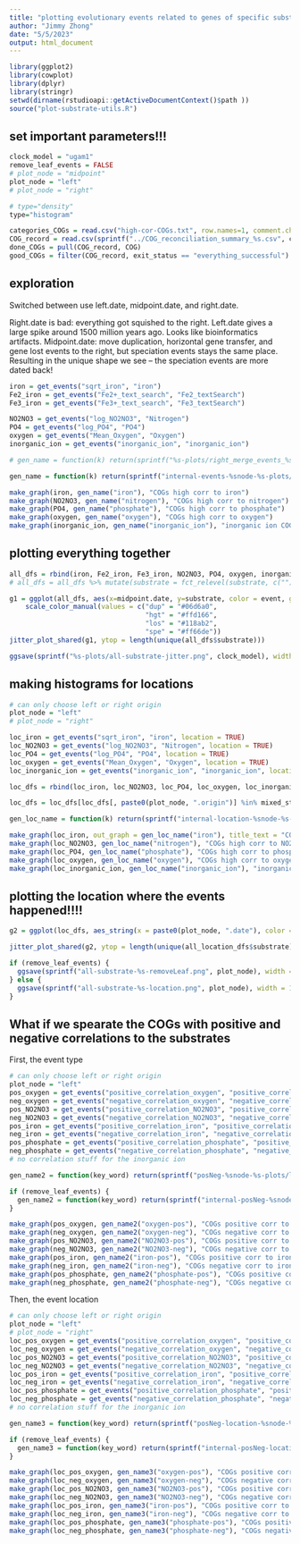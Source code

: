 ```yaml
---
title: "plotting evolutionary events related to genes of specific substrates"
author: "Jimmy Zhong"
date: "5/5/2023"
output: html_document
---
```


```r
library(ggplot2)
library(cowplot)
library(dplyr)
library(stringr)
setwd(dirname(rstudioapi::getActiveDocumentContext()$path ))
source("plot-substrate-utils.R")
```

## set important parameters!!!
```r
clock_model = "ugam1"
remove_leaf_events = FALSE
# plot_node = "midpoint"
plot_node = "left"
# plot_node = "right"

# type="density"
type="histogram"
```

```r
categories_COGs = read.csv("high-cor-COGs.txt", row.names=1, comment.char="#")
COG_record = read.csv(sprintf("../COG_reconciliation_summary_%s.csv", clock_model))
done_COGs = pull(COG_record, COG)
good_COGs = filter(COG_record, exit_status == "everything_successful") %>% pull(COG)
```

## exploration
Switched between use left.date, midpoint.date, and right.date.

Right.date is bad: everything got squished to the right.
Left.date gives a large spike around 1500 million years ago. Looks like bioinformatics artifacts.
Midpoint.date: move duplication, horizontal gene transfer, and gene lost events to the right, but speciation events stays the same place. Resulting in the unique shape we see -- the speciation events are more dated back!

```r
iron = get_events("sqrt_iron", "iron")
Fe2_iron = get_events("Fe2+_text_search", "Fe2_textSearch")
Fe3_iron = get_events("Fe3+_text_search", "Fe3_textSearch")

NO2NO3 = get_events("log_NO2NO3", "Nitrogen")
PO4 = get_events("log_PO4", "PO4")
oxygen = get_events("Mean_Oxygen", "Oxygen")
inorganic_ion = get_events("inorganic_ion", "inorganic_ion")

# gen_name = function(k) return(sprintf("%s-plots/right_merge_events_%s_%s_%s.png", clock_model, k, clock_model, type))

gen_name = function(k) return(sprintf("internal-events-%snode-%s-plots/internal_%s_%s_%s.png", plot_node, clock_model, plot_node, k, type))

make_graph(iron, gen_name("iron"), "COGs high corr to iron")
make_graph(NO2NO3, gen_name("nitrogen"), "COGs high corr to nitrogen")
make_graph(PO4, gen_name("phosphate"), "COGs high corr to phosphate")
make_graph(oxygen, gen_name("oxygen"), "COGs high corr to oxygen")
make_graph(inorganic_ion, gen_name("inorganic_ion"), "inorganic ion COGs")
```

## plotting everything together
```r
all_dfs = rbind(iron, Fe2_iron, Fe3_iron, NO2NO3, PO4, oxygen, inorganic_ion)
# all_dfs = all_dfs %>% mutate(substrate = fct_relevel(substrate, c("")))

g1 = ggplot(all_dfs, aes(x=midpoint.date, y=substrate, color = event, group = substrate)) +
    scale_color_manual(values = c("dup" = "#06d6a0",
                                  "hgt" = "#ffd166",
                                  "los" = "#118ab2",
                                  "spe" = "#ff66de"))
jitter_plot_shared(g1, ytop = length(unique(all_dfs$substrate)))

ggsave(sprintf("%s-plots/all-substrate-jitter.png", clock_model), width = 10, height = 5)
```

## making histograms for locations 
```r
# can only choose left or right origin
plot_node = "left"
# plot_node = "right"

loc_iron = get_events("sqrt_iron", "iron", location = TRUE)
loc_NO2NO3 = get_events("log_NO2NO3", "Nitrogen", location = TRUE)
loc_PO4 = get_events("log_PO4", "PO4", location = TRUE)
loc_oxygen = get_events("Mean_Oxygen", "Oxygen", location = TRUE)
loc_inorganic_ion = get_events("inorganic_ion", "inorganic_ion", location = TRUE)

loc_dfs = rbind(loc_iron, loc_NO2NO3, loc_PO4, loc_oxygen, loc_inorganic_ion, get_events("Fe2+_text_search", "Fe2_textSearch", location = TRUE), get_events("Fe3+_text_search", "Fe3_textSearch", location = TRUE))

loc_dfs = loc_dfs[loc_dfs[, paste0(plot_node, ".origin")] %in% mixed_states, ]
```

```r
gen_loc_name = function(k) return(sprintf("internal-location-%snode-%s-plots/internal_%s_%s_%s.png", plot_node, clock_model, plot_node, k, type))

make_graph(loc_iron, out_graph = gen_loc_name("iron"), title_text = "COGs high corr to iron", location = TRUE)
make_graph(loc_NO2NO3, gen_loc_name("nitrogen"), "COGs high corr to NO2NO3", location = TRUE)
make_graph(loc_PO4, gen_loc_name("phosphate"), "COGs high corr to phosphate", location = TRUE)
make_graph(loc_oxygen, gen_loc_name("oxygen"), "COGs high corr to oxygen", location = TRUE)
make_graph(loc_inorganic_ion, gen_loc_name("inorganic_ion"), "inorganic ion COGs", location = TRUE)
```

## plotting the location where the events happened!!!!
```r
g2 = ggplot(loc_dfs, aes_string(x = paste0(plot_node, ".date"), color = paste0(plot_node, ".origin"), y = "substrate", group = "substrate")) + scale_color_manual(values = mixed_color_scale)

jitter_plot_shared(g2, ytop = length(unique(all_location_dfs$substrate)))

if (remove_leaf_events) {
  ggsave(sprintf("all-substrate-%s-removeLeaf.png", plot_node), width = 10, height = 5)
} else {
  ggsave(sprintf("all-substrate-%s-location.png", plot_node), width = 10, height = 5)
}
```

## What if we spearate the COGs with positive and negative correlations to the substrates

First, the event type
```r
# can only choose left or right origin
plot_node = "left"
pos_oxygen = get_events("positive_correlation_oxygen", "positive_correlation_oxygen")
neg_oxygen = get_events("negative_correlation_oxygen", "negative_correlation_oxygen")
pos_NO2NO3 = get_events("positive_correlation_NO2NO3", "positive_correlation_NO2NO3")
neg_NO2NO3 = get_events("negative_correlation_NO2NO3", "negative_correlation_NO2NO3")
pos_iron = get_events("positive_correlation_iron", "positive_correlation_iron")
neg_iron = get_events("negative_correlation_iron", "negative_correlation_iron")
pos_phosphate = get_events("positive_correlation_phosphate", "positive_correlation_phosphate")
neg_phosphate = get_events("negative_correlation_phosphate", "negative_correlation_phosphate")
# no correlation stuff for the inorganic ion

gen_name2 = function(key_word) return(sprintf("posNeg-%snode-%s-plots/location-%s-%s.png", plot_node, clock_model, key_word, type))

if (remove_leaf_events) {
  gen_name2 = function(key_word) return(sprintf("internal-posNeg-%snode-%s-plots/internal-location-%s-%s.png", plot_node, clock_model, key_word, type))
}

make_graph(pos_oxygen, gen_name2("oxygen-pos"), "COGs positive corr to oxygen")
make_graph(neg_oxygen, gen_name2("oxygen-neg"), "COGs negative corr to oxygen")
make_graph(pos_NO2NO3, gen_name2("NO2NO3-pos"), "COGs positive corr to NO2NO3")
make_graph(neg_NO2NO3, gen_name2("NO2NO3-neg"), "COGs negative corr to NO2NO3")
make_graph(pos_iron, gen_name2("iron-pos"), "COGs positive corr to iron")
make_graph(neg_iron, gen_name2("iron-neg"), "COGs negative corr to iron")
make_graph(pos_phosphate, gen_name2("phosphate-pos"), "COGs positive corr to phosphate")
make_graph(neg_phosphate, gen_name2("phosphate-neg"), "COGs negative corr to phosphate")
```

Then, the event location
```r
# can only choose left or right origin
plot_node = "left"
# plot_node = "right"
loc_pos_oxygen = get_events("positive_correlation_oxygen", "positive_correlation_oxygen", location = TRUE)
loc_neg_oxygen = get_events("negative_correlation_oxygen", "negative_correlation_oxygen", location = TRUE)
loc_pos_NO2NO3 = get_events("positive_correlation_NO2NO3", "positive_correlation_NO2NO3", location = TRUE)
loc_neg_NO2NO3 = get_events("negative_correlation_NO2NO3", "negative_correlation_NO2NO3", location = TRUE)
loc_pos_iron = get_events("positive_correlation_iron", "positive_correlation_iron", location = TRUE)
loc_neg_iron = get_events("negative_correlation_iron", "negative_correlation_iron", location = TRUE)
loc_pos_phosphate = get_events("positive_correlation_phosphate", "positive_correlation_phosphate", location = TRUE)
loc_neg_phosphate = get_events("negative_correlation_phosphate", "negative_correlation_phosphate", location = TRUE)
# no correlation stuff for the inorganic ion

gen_name3 = function(key_word) return(sprintf("posNeg-location-%snode-%s-plots/location-%s-%s.png", plot_node, clock_model, key_word, type))

if (remove_leaf_events) {
  gen_name3 = function(key_word) return(sprintf("internal-posNeg-location-%snode-%s-plots/internal-location-%s-%s.png", plot_node, clock_model, key_word, type))
}

make_graph(loc_pos_oxygen, gen_name3("oxygen-pos"), "COGs positive corr to oxygen", location = TRUE)
make_graph(loc_neg_oxygen, gen_name3("oxygen-neg"), "COGs negative corr to oxygen", location = TRUE)
make_graph(loc_pos_NO2NO3, gen_name3("NO2NO3-pos"), "COGs positive corr to NO2NO3", location = TRUE)
make_graph(loc_neg_NO2NO3, gen_name3("NO2NO3-neg"), "COGs negative corr to NO2NO3", location = TRUE)
make_graph(loc_pos_iron, gen_name3("iron-pos"), "COGs positive corr to iron", location = TRUE)
make_graph(loc_neg_iron, gen_name3("iron-neg"), "COGs negative corr to iron", location = TRUE)
make_graph(loc_pos_phosphate, gen_name3("phosphate-pos"), "COGs positive corr to phosphate", location = TRUE)
make_graph(loc_neg_phosphate, gen_name3("phosphate-neg"), "COGs negative corr to phosphate", location = TRUE)
```